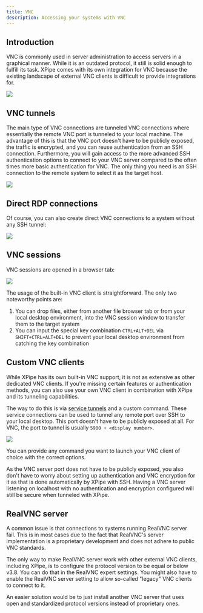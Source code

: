 ```yaml
---
title: VNC
description: Accessing your systems with VNC
---
```


## Introduction

VNC is commonly used in server administration to access servers in a graphical manner. While it is an outdated protocol, it still is solid enough to fulfill its task. XPipe comes with its own integration for VNC because the existing landscape of external VNC clients is difficult to provide integrations for.

![](/images/vnc-connection.png)

## VNC tunnels

The main type of VNC connections are tunneled VNC connections where essentially the remote VNC port is tunneled to your local machine. The advantage of this is that the VNC port doesn't have to be publicly exposed, the traffic is encrypted, and you can reuse authentication from an SSH connection. Furthermore, you will gain access to the more advanced SSH authentication options to connect to your VNC server compared to the often times more basic authentication for VNC. The only thing you need is an SSH connection to the remote system to select it as the target host.

![](/images/vnc-tunnel.png)

## Direct RDP connections

Of course, you can also create direct VNC connections to a system without any SSH tunnel:

![](/images/vnc-direct.png)

## VNC sessions

VNC sessions are opened in a browser tab:

![](/images/vnc.png)

The usage of the built-in VNC client is straightforward. The only two noteworthy points are:

1. You can drop files, either from another file browser tab or from your local desktop environment, into the VNC session window to transfer them to the target system
2. You can input the special key combination `CTRL+ALT+DEL` via `SHIFT+CTRL+ALT+DEL` to prevent your local desktop environment from catching the key combination

## Custom VNC clients

While XPipe has its own built-in VNC support, it is not as extensive as other dedicated VNC clients. If you're missing certain features or authentication methods, you can also use your own VNC client in combination with XPipe and its tunneling capabilities.

The way to do this is via [service tunnels](http://localhost:3000/guide/services#tunnels) and a custom command. These service connections can be used to tunnel any remote port over SSH to your local desktop. This port doesn't have to be publicly exposed at all. For VNC, the port to tunnel is usually `5900 + <display number>`.

![](/images/vnc-custom.png)

You can provide any command you want to launch your VNC client of choice with the correct options.

As the VNC server port does not have to be publicly exposed, you also don't have to worry about setting up authentication and VNC encryption for it as that is done automatically by XPipe with SSH. Having a VNC server listening on localhost with no authentication and encryption configured will still be secure when tunneled with XPipe.

## RealVNC server

A common issue is that connections to systems running RealVNC server fail. This is in most cases due to the fact that RealVNC's server implementation is a proprietary development and does not adhere to public VNC standards.

The only way to make RealVNC server work with other external VNC clients, including XPipe, is to configure the protocol version to be equal or below v3.8. You can do that in the RealVNC expert settings. You might also have to enable the RealVNC server setting to allow so-called "legacy" VNC clients to connect to it.

An easier solution would be to just install another VNC server that uses open and standardized protocol versions instead of proprietary ones.

